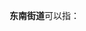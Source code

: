 '''东南街道'''可以指：
{{PRC admin/disambig|14/07/81/003/000|23/12/26/004/000|51/13/02/004/000}}
{{disambig|cat=四字乡级行政区划消歧义}}